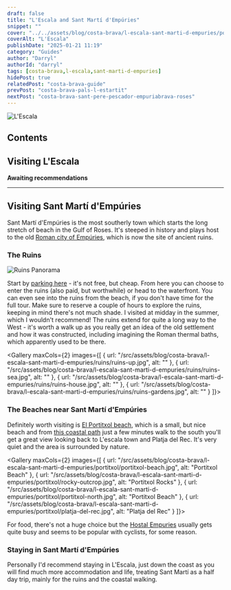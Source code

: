 ```yaml
---
draft: false
title: "L'Escala and Sant Martí d'Empúries"
snippet: ""
cover: "../../assets/blog/costa-brava/l-escala-sant-marti-d-empuries/portitxol/portitxol-beach.jpg"
coverAlt: "L'Escala"
publishDate: "2025-01-21 11:19"
category: "Guides"
author: "Darryl"
authorId: "darryl"
tags: [costa-brava,l-escala,sant-marti-d-empuries]
hidePost: true
relatedPost: "costa-brava-guide"
prevPost: "costa-brava-pals-l-estartit"
nextPost: "costa-brava-sant-pere-pescador-empuriabrava-roses"
---
```


![L'Escala](../../assets/blog/costa-brava/l-escala-sant-marti-d-empuries/portitxol/portitxol-beach.jpg)

## Contents

## Visiting L'Escala

<div class="warning">

**Awaiting recommendations**

</div>

---

## Visiting Sant Martí d'Empúries
Sant Martí d'Empúries is the most southerly town which starts the long stretch of beach in the Gulf of Roses. It's steeped in history and plays host to the old [Roman city of Empúries](https://maps.app.goo.gl/88Vkr9y43sjxDQph7), which is now the site of ancient ruins.

### The Ruins

![Ruins Panorama](../../assets/blog/costa-brava/l-escala-sant-marti-d-empuries/ruins/ruins-panorama.jpg)

Start by [parking here](https://maps.app.goo.gl/aUGuuQRBNB68St4JA) - it's not free, but cheap. From here you can choose to enter the ruins (also paid, but worthwhile) or head to the waterfront. You can even see into the ruins from the beach, if you don't have time for the full tour. Make sure to reserve a couple of hours to explore the ruins, keeping in mind there's not much shade. I visited at midday in the summer, which I wouldn't recommend! The ruins extend for quite a long way to the West - it's worth a walk up as you really get an idea of the old settlement and how it was constructed, including imagining the Roman thermal baths, which apparently used to be there.

<Gallery maxCols={2} images={[
  { url: "/src/assets/blog/costa-brava/l-escala-sant-marti-d-empuries/ruins/ruins-up.jpg", alt: "" },
  { url: "/src/assets/blog/costa-brava/l-escala-sant-marti-d-empuries/ruins/ruins-sea.jpg", alt: "" },
  { url: "/src/assets/blog/costa-brava/l-escala-sant-marti-d-empuries/ruins/ruins-house.jpg", alt: "" },
  { url: "/src/assets/blog/costa-brava/l-escala-sant-marti-d-empuries/ruins/ruins-gardens.jpg", alt: "" }
]}></Gallery>

### The Beaches near Sant Martí d'Empúries

Definitely worth visiting is [El Portitxol beach](https://maps.app.goo.gl/5JPAUjLWFS4CCmY79), which is a small, but nice beach and from [this coastal path](https://maps.app.goo.gl/XAV2ntBMD6qvcP8S9) just a few minutes walk to the south you'll get a great view looking back to L'escala town and Platja del Rec. It's very quiet and the area is surrounded by nature.

<Gallery maxCols={2} images={[
  { url: "/src/assets/blog/costa-brava/l-escala-sant-marti-d-empuries/portitxol/portitxol-beach.jpg", alt: "Portitxol Beach" },
  { url: "/src/assets/blog/costa-brava/l-escala-sant-marti-d-empuries/portitxol/rocky-outcrop.jpg", alt: "Portitxol Rocks" },
  { url: "/src/assets/blog/costa-brava/l-escala-sant-marti-d-empuries/portitxol/portitxol-north.jpg", alt: "Portitxol Beach" },
  { url: "/src/assets/blog/costa-brava/l-escala-sant-marti-d-empuries/portitxol/platja-del-rec.jpg", alt: "Platja del Rec" }
]}></Gallery>


For food, there's not a huge choice but the [Hostal Empuries](https://maps.app.goo.gl/AMY5j477bQ7f9ZN98) usually gets quite busy and seems to be popular with cyclists, for some reason.

### Staying in Sant Martí d'Empúries

Personally I'd recommend staying in L'Escala, just down the coast as you will find much more accommodation and life, treating Sant Martí as a half day trip, mainly for the ruins and the coastal walking.
